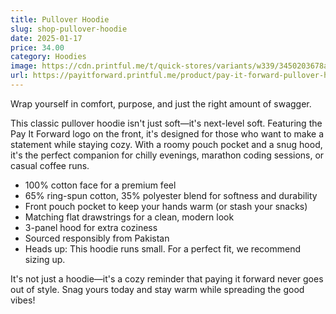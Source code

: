 ```yaml
---
title: Pullover Hoodie
slug: shop-pullover-hoodie
date: 2025-01-17
price: 34.00
category: Hoodies
image: https://cdn.printful.me/t/quick-stores/variants/w339/3450203678aa8b8edde8__825
url: https://payitforward.printful.me/product/pay-it-forward-pullover-hoodie
---
```


Wrap yourself in comfort, purpose, and just the right amount of swagger.

This classic pullover hoodie isn't just soft—it's next-level soft. Featuring the Pay It Forward logo on the front, it's designed for those who want to make a statement while staying cozy. With a roomy pouch pocket and a snug hood, it's the perfect companion for chilly evenings, marathon coding sessions, or casual coffee runs.

- 100% cotton face for a premium feel
- 65% ring-spun cotton, 35% polyester blend for softness and durability
- Front pouch pocket to keep your hands warm (or stash your snacks)
- Matching flat drawstrings for a clean, modern look
- 3-panel hood for extra coziness
- Sourced responsibly from Pakistan
- Heads up: This hoodie runs small. For a perfect fit, we recommend sizing up.

It's not just a hoodie—it's a cozy reminder that paying it forward never goes out of style. Snag yours today and stay warm while spreading the good vibes!